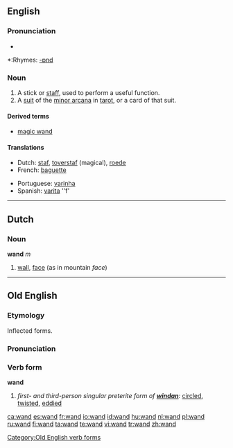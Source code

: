 {{see|Wand}}
==English==

===Pronunciation===
*{{audio|en-us-wand.ogg|Audio (US)}}

*:Rhymes: [[Rhymes:English:-ɒnd|-ɒnd]]

===Noun===
{{en-noun}}

#A stick or [[staff]], used to perform a useful function.
#A [[suit]] of the [[minor arcana]] in [[tarot]], or a card of that suit.

====Derived terms====
*[[magic wand]]

====Translations====
{{top}}
*Dutch: [[staf]], [[toverstaf]] (magical), [[roede]]
*French: [[baguette]]
{{mid}}
*Portuguese: [[varinha]]
*Spanish: [[varita]] ''f'
{{bottom}}

----

==Dutch==

===Noun===
'''wand''' ''m''

#[[wall]], [[face]] (as in mountain ''face'')

----

==Old English==
===Etymology===
Inflected forms.

===Pronunciation===
{{IPA|/wɑnd/}}

===Verb form===
'''wand'''

# ''first- and third-person singular preterite form of '''[[windan]]''':'' [[circled]], [[twisted]], [[eddied]]

[[Category:Old English verb forms]]

[[ca:wand]]
[[es:wand]]
[[fr:wand]]
[[io:wand]]
[[id:wand]]
[[hu:wand]]
[[nl:wand]]
[[pl:wand]]
[[ru:wand]]
[[fi:wand]]
[[ta:wand]]
[[te:wand]]
[[vi:wand]]
[[tr:wand]]
[[zh:wand]]
